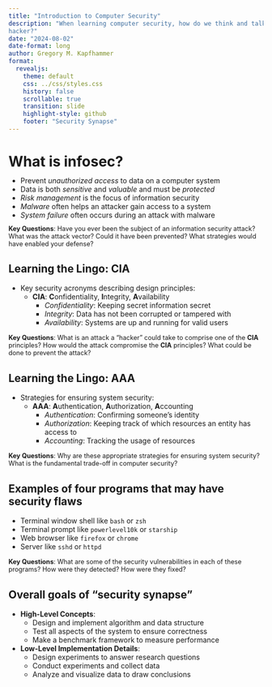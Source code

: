 ```yaml
---
title: "Introduction to Computer Security"
description: "When learning computer security, how do we think and talk like a
hacker?"
date: "2024-08-02"
date-format: long
author: Gregory M. Kapfhammer
format:
  revealjs:
    theme: default
    css: ../css/styles.css
    history: false
    scrollable: true
    transition: slide
    highlight-style: github
    footer: "Security Synapse"
---
```


# What is infosec?

::: {.incremental style="margin-top: -0.5em;"}

- Prevent *unauthorized access* to data on a computer system
- Data is both *sensitive* and *valuable* and must be *protected*
- *Risk management* is the focus of information security
- *Malware* often helps an attacker gain access to a system
- *System failure* often occurs during an attack with malware

:::

::: {.fragment .fade .boxed-content style="margin-top: -0.25em; font-size: 0.9em;"}

**Key Questions**: Have you ever been the subject of an information security
attack? What was the attack vector? Could it have been prevented? What
strategies would have enabled your defense?

:::

## Learning the Lingo: CIA

::: incremental

- Key security acronyms describing design principles:
  - **CIA**: **C**onfidentiality, **I**ntegrity, **A**vailability
    - *Confidentiality*: Keeping secret information secret
    - *Integrity*: Data has not been corrupted or tampered with
    - *Availability*: Systems are up and running for valid users

:::

::: {.fragment .fade .boxed-content style="margin-top: 0.25em; font-size: 0.9em;"}

**Key Questions**: What is an attack a "hacker" could take to comprise one of
the **CIA** principles? How would the attack compromise the **CIA** principles?
What could be done to prevent the attack?

:::

## Learning the Lingo: AAA

::: incremental

- Strategies for ensuring system security:
  - **AAA**: **A**uthentication, **A**uthorization, **A**ccounting
    - *Authentication*: Confirming someone's identity
    - *Authorization*: Keeping track of which resources an entity has access to
    - *Accounting*: Tracking the usage of resources

:::

::: {.fragment .fade .boxed-content style="margin-top: 0.25em; font-size: 0.9em;"}

**Key Questions**: Why are these appropriate strategies for ensuring system
security? What is the fundamental trade-off in computer security?

:::

## Examples of four programs that may have security flaws

- Terminal window shell like `bash` or `zsh`
- Terminal prompt like `powerlevel10k` or `starship`
- Web browser like `firefox` or `chrome`
- Server like `sshd` or `httpd`

::: {.fragment .fade .boxed-content style="margin-top: 0.25em; font-size: 0.9em;"}

**Key Questions**: What are some of the security vulnerabilities in each of
these programs? How were they detected? How were they fixed?

:::

## Overall goals of "security synapse"

::: {.fragment .fade-right}

- **High-Level Concepts**:
  - Design and implement algorithm and data structure
  - Test all aspects of the system to ensure correctness
  - Make a benchmark framework to measure performance
- **Low-Level Implementation Details**:
  - Design experiments to answer research questions
  - Conduct experiments and collect data
  - Analyze and visualize data to draw conclusions

:::
